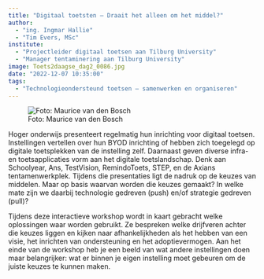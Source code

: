 ```yaml
---
title: "Digitaal toetsten – Draait het alleen om het middel?"
author:
  - "ing. Ingmar Hallie"
  - "Tim Evers, MSc"
institute:
  - "Projectleider digitaal toetsen aan Tilburg University"
  - "Manager tentaminering aan Tilburg University"
image: Toets2daagse_dag2_0086.jpg
date: "2022-12-07 10:35:00"
tags: 
  - "Technologieondersteund toetsen – samenwerken en organiseren"
---
```


::: {.column-margin}
![Foto: Maurice van den Bosch](Toets2daagse_dag2_0086.jpg)
:::
Hoger onderwijs presenteert regelmatig hun inrichting voor digitaal toetsen. Instellingen vertellen over hun BYOD inrichting of hebben zich toegelegd op digitale toetsplekken van de instelling zelf. Daarnaast geven diverse infra- en toetsapplicaties vorm aan het digitale toetslandschap. Denk aan Schoolyear, Ans, TestVision, RemindoToets, STEP, en de Axians tentamenwerkplek. Tijdens die presentaties ligt de nadruk op de keuzes van middelen. Maar op basis waarvan worden die keuzes gemaakt? In welke mate zijn we daarbij technologie gedreven (push) en/of strategie gedreven (pull)?

Tijdens deze interactieve workshop wordt in kaart gebracht welke oplossingen waar worden gebruikt. Ze bespreken welke drijfveren achter die keuzes liggen en kijken naar afhankelijkheden als het hebben van een visie, het inrichten van ondersteuning en het adoptievermogen. Aan het einde van de workshop heb je een beeld van wat andere instellingen doen maar belangrijker: wat er binnen je eigen instelling moet gebeuren om de juiste keuzes te kunnen maken.


